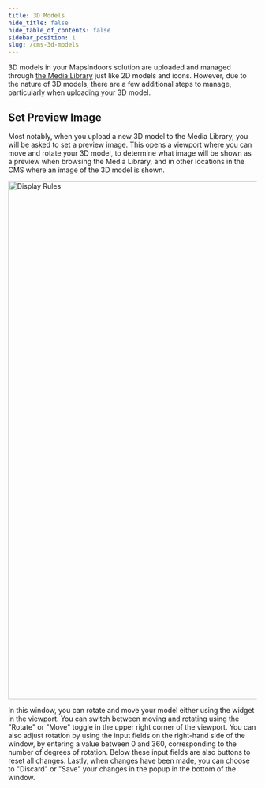 ```yaml
---
title: 3D Models
hide_title: false
hide_table_of_contents: false
sidebar_position: 1
slug: /cms-3d-models
---
```



3D models in your MapsIndoors solution are uploaded and managed through [the Media Library](/cms-media-library) just like 2D models and icons. However, due to the nature of 3D models, there are a few additional steps to manage, particularly when uploading your 3D model.

## Set Preview Image

Most notably, when you upload a new 3D model to the Media Library, you will be asked to set a preview image. This opens a viewport where you can move and rotate your 3D model, to determine what image will be shown as a preview when browsing the Media Library, and in other locations in the CMS where an image of the 3D model is shown.

<img src="/img/cms/3d-preview.webp" alt="Display Rules" width="1050"/>

In this window, you can rotate and move your model either using the widget in the viewport. You can switch between moving and rotating using the "Rotate" or "Move" toggle in the upper right corner of the viewport. You can also adjust rotation by using the input fields on the right-hand side of the window, by entering a value between 0 and 360, corresponding to the number of degrees of rotation. Below these input fields are also buttons to reset all changes. Lastly, when changes have been made, you can choose to "Discard" or "Save" your changes in the popup in the bottom of the window.